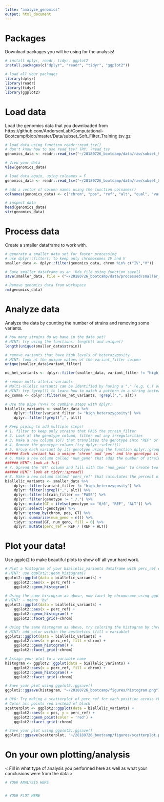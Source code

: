 ```yaml
---
title: "analyze_genomics"
output: html_document
---
```


# Packages

Download packages you will be using for the analysis!

```r
# install dplyr, readr, tidyr, ggplot2
install.packages(c("dplyr", "readr", "tidyr", "ggplot2"))

# load all your packages
library(dplyr)
library(readr)
library(tidyr)
library(ggplot2)

```

# Load data

Load the genomics data that you downloaded from https://github.com/AndersenLab/Computational-Bootcamp/blob/master/Data/subset_Soft_Filter_Training.tsv.gz

```r

# load data using function readr::read_tsv()
# don't know how to use read_tsv? TRY: ?read_tsv
genomics_data <- readr::read_tsv("~/20180726_bootcamp/data/raw/subset_Soft_Filter_Training.tsv.gz")

# View your data
View(genomics_data)

# load data again, using colnames = F
genomics_data <- readr::read_tsv("~/20180726_bootcamp/data/raw/subset_Soft_Filter_Training.tsv.gz", col_names = F)

# add a vector of column names using the function colnames()
colnames(genomics_data) <- c("chrom", "pos", "ref", "alt", "qual", "variant_filter", "allele_ct", "allele_freq", "strain", "genotype", "depth", "strain_filter", "allele_depth")

# inspect data
head(genomics_data)
str(genomics_data)

```

# Process data

Create a smaller dataframe to work with.

```r

# generate a smaller data set for faster processing
# use dplyr::filter() to keep only chromosomes IV and V
smaller_data <- dplyr::filter(genomics_data, chrom %in% c("IV","V"))

# Save smaller dataframe as an .Rda file using function save()
save(smaller_data, file = ("~/20180726_bootcamp/data/processed/smaller_data.Rda"))

# Remove genomics_data from workspace
rm(genomics_data)

```

# Analyze data

Analyze the data by counting the number of strains and removing some variants.

```r

# how many strains do we have in the data set?
# HINT: try using the functions: length() and unique()
length(unique(smaller_data$strain))

# remove variants that have high levels of heterozygosity
# HINT: look at the unique values of the variant_filter column
unique(smaller_data$variant_filter)

no_het_variants <- dplyr::filter(smaller_data, variant_filter != "high_heterozygosity")

# remove multi-allelic variants
# Multi-allelic variants can be identified by having a "," (e.g. C,T or AG,TC) in the 'alt' column
# HINT: try ?grepl() to learn how to match a pattern in a string instead of the whole string
no_comma <- dplyr::filter(no_het_variants, !grepl(",", alt))

# Use the pipe (%>%) to combine steps with dplyr!
biallelic_variants <- smaller_data %>%
    dplyr::filter(variant_filter != "high_heterozygosity") %>%
    dplyr::filter(!grepl(",", alt))

# Keep piping to add multiple steps!
# 1. filter to keep only strains that PASS the strain_filter
# 2. Look at the genotype column, filter out any irregularities
# 3. Make a new column (GT) that translates the genotype into "REF" or "ALT" using the function dplyr::mutate()
# 4. Remove the genotype column (try dplyr::select())
# 5. Group each variant by its genotype using the function dplyr::group_by()
###### Each variant has a unique 'chrom' and 'pos' and the genotype is designated in our new column 'GT'
# 6. Make a new column called 'num_geno' that adds the number of strains with REF or ALT using dplyr::summarize() 
###### HINT: look at ?n()
# 7. Spread the 'GT' column and fill with the 'num_geno' to create two columns (REF and ALT) whose values are the num_geno
###### HINT: look at tidyr::spread()
# 8. Make a new column called 'perc_ref' that calculates the percent of strains that have the REF genotype at each variant
biallelic_variants <- smaller_data %>%
    dplyr::filter(variant_filter != "high_heterozygosity") %>%
    dplyr::filter(!grepl(",", alt)) %>%
    dplyr::filter(strain_filter == "PASS") %>%
    dplyr::filter(genotype != "./.") %>%
    dplyr::mutate(GT = ifelse(genotype == "0/0", "REF", "ALT")) %>%
    dplyr::select(-genotype) %>%
    dplyr::group_by(chrom, pos, GT) %>%
    dplyr::summarize(num_geno = n()) %>%
    tidyr::spread(GT, num_geno, fill = 0) %>%
    dplyr::mutate(perc_ref = REF / (REF + ALT))

```


# Plot your data!

Use ggplot2 to make beautiful plots to show off all your hard work.

```r
    
# Plot a histogram of your biallelic_variants dataframe with perc_ref on the x-axis
# HINT: use ggplot2::geom_histogram()
ggplot2::ggplot(data = biallelic_variants) +
    ggplot2::aes(x = perc_ref) +
    ggplot2::geom_histogram()

# Using the same histogram as above, now facet by chromosome using ggplot2::facet_grid()
# HINT: ~ means 'by'
ggplot2::ggplot(data = biallelic_variants) +
    ggplot2::aes(x = perc_ref) +
    ggplot2::geom_histogram() + 
    ggplot2::facet_grid(~chrom)

# Using the same histogram as above, try coloring the histogram by chromosome
# HINT: add color within the aesthetics (fill = variable)
ggplot2::ggplot(data = biallelic_variants) +
    ggplot2::aes(x = perc_ref, fill = chrom) +
    ggplot2::geom_histogram() + 
    ggplot2::facet_grid(~chrom)

# Assign your plot to a variable name
histogram <- ggplot2::ggplot(data = biallelic_variants) +
    ggplot2::aes(x = perc_ref, fill = chrom) +
    ggplot2::geom_histogram() + 
    ggplot2::facet_grid(~chrom)

# Save your plot using ggplot2::ggsave()
ggplot2::ggsave(histogram, "~/20180726_bootcamp/figures/histogram.png")

# OYO: Try making a scatterplot of perc_ref for each position across the genome (for each chromosome)
# Color all points red instead of black
scatterplot <- ggplot2::ggplot(data = biallelic_variants) +
    ggplot2::aes(x = pos, y = perc_ref) +
    ggplot2::geom_point(color = 'red') +
    ggplot2::facet_grid(~chrom)

# Save your plot using ggplot2::ggsave()
ggplot2::ggsave(scatterplot, "~/20180726_bootcamp/figures/scatterplot.png")

```


# On your own plotting/analysis

< Fill in what type of analysis you performed here as well as what your conclusions were from the data >

```r

# YOUR ANALYSIS HERE


# YOUR PLOT HERE


```

